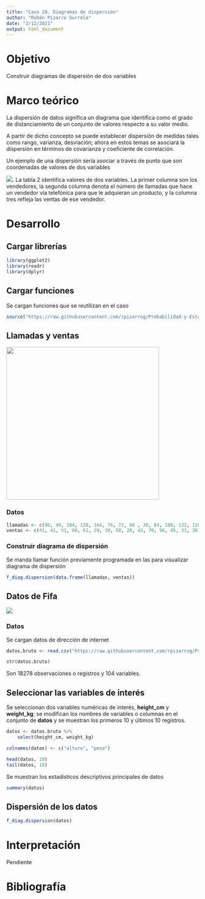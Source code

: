 ---
title: "Caso 28. Diagramas de dispersión"
author: "Rubén Pizarro Gurrola"
date: "2/12/2021"
output: html_document
---

# Objetivo

Construir diagramas de dispersión de dos variables

# Marco teórico

La dispersión de datos significa un diagrama que identifica como el grado de distanciamiento de un conjunto de valores respecto a su valor medio.

A partir de dicho concepto se puede establecer dispersión de medidas tales como rango, varianza, desviación; ahora en estos temas se asociará la dispersión en términos de covarianza y coeficiente de correlación.

Un ejemplo de una dispersión sería asociar a través de punto que son coordenadas de valores de dos variables

![](file:///C:/Users/Usuario/AppData/Local/Temp/msohtmlclip1/01/clip_image002.png). La tabla 2 identifica
valores de dos variables. La primer columna son los vendedores, la segunda columna
denota el número de llamadas que hace un vendedor vía telefónica para que le
adquieran un producto, y la columna tres refleja las ventas de ese vendedor.

# Desarrollo

## Cargar librerías

```{r message=FALSE, warning=FALSE}
library(ggplot2)
library(readr)
library(dplyr)
```

## Cargar funciones

Se cargan funciones que se reutilizan en el caso

```{r message=FALSE, warning=FALSE}
source("https://raw.githubusercontent.com/rpizarrog/Probabilidad-y-EstadIstica-VIRTUAL-DISTANCIA/main/funciones/f.diagramas.graficos.r", encoding = "UTF-8")
```

## Llamadas y ventas

![](images/llamadas%20y%20ventas.jfif){width="400"}

### Datos

```{r}
llamadas <- c(96, 40, 104, 128, 164, 76, 72, 80 , 36, 84, 180, 132, 120, 44, 84) 
ventas <- c(41, 41, 51, 60, 61, 29, 39, 50, 28, 43, 70, 56, 45, 31, 30)
```

### Construir diagrama de dispersión

Se manda llamar función previamente programada en las para visualizar diagrama de dispersión

```{r}
f_diag.dispersion(data.frame(llamadas, ventas))

```

## Datos de Fifa

![](images/jugadores%20FIFA.jfif)

### Datos

Se cargan datos de dirección de internet

```{r}
datos.bruto <- read.csv("https://raw.githubusercontent.com/rpizarrog/Probabilidad-y-EstadIstica-VIRTUAL-DISTANCIA/main/datos/players_20.csv", stringsAsFactors = TRUE, encoding = "UTF-8")

str(datos.bruto)
```

Son 18278 observaciones o registros y 104 variables.

## Seleccionar las variables de interés

Se seleccionan dos variables numéricas de interés, **height_cm** y **weight_kg**; se modifican los nombres de variables o columnas en el conjunto de **datos** y se muestran los primeros 10 y últimos 10 registros.

```{r}
datos <- datos.bruto %>%
    select(height_cm, weight_kg)

colnames(datos) <- c("altura", "peso")

head(datos, 10)
tail(datos, 10)
```

Se muestran los estadísticos descriptivos principales de datos

```{r}
summary(datos)
```

## Dispersión de los datos

```{r}
f_diag.dispersion(datos)

```

# Interpretación 

Pendiente

# Bibliografía
